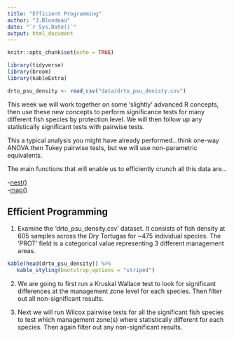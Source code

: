 ```yaml
---
title: "Efficient Programming"
author: "J.Blondeau"
date: "`r Sys.Date()`"
output: html_document
---
```


```r
knitr::opts_chunk$set(echo = TRUE)
```

```r
library(tidyverse)
library(broom)
library(kableExtra)

drto_psu_density <- read_csv("data/drto_psu_denisty.csv")
```


This week we will work together on some 'slightly' advanced R concepts, then use these new concepts to perform significance tests for many different fish species by protection level.  We will then follow up any statistically significant tests with pairwise tests.

This a typical analysis you might have already performed...think one-way ANOVA then Tukey pairwise tests, but we will use non-parametric equivalents.

The main functions that will enable us to efficiently crunch all this data are...

-[nest()](https://tidyr.tidyverse.org/reference/nest.html)
<br>
-[map()](https://purrr.tidyverse.org/reference/map.html)

## Efficient Programming

1. Examine the 'drto_psu_density.csv' dataset.  It consists of fish density at 605 samples across the Dry Tortugas for ~475 individual species.  The 'PROT' field is a categorical value representing 3 different management areas.

```r

kable(head(drto_psu_density)) %>% 
   kable_styling(bootstrap_options = "striped")
```

2. We are going to first run a Kruskal Wallace test to look for significant differences at the management zone level for each species.  Then filter out all non-significant results.

3. Next we will run Wilcox pairwise tests for all the significant fish species to test which management zone(s) where statistically different for each species.  Then again filter out any non-significant results. 
